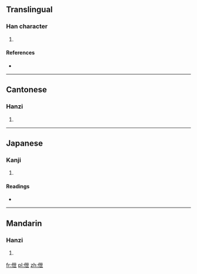 ==Translingual==

===Han character===
{{Han char|rn=9|rad=人|as=05|sn=7|four=2421<sub>7</sub>|canj=人心廿 (OPT)|ids=⿰[[亻]][[世]]}}

# {{defn|Han|sort=人05}}

====References====
* {{Han ref|kx=0096.220|dkj=00474|dj=0205.080|hdz=10129.130|uh=4F33|ud=20275|bh=CA67|bd=51815}}

----

==Cantonese==

===Hanzi===
{{yue-hanzi|jyut=[[sit3]]|y=sit3}}

# {{defn|lang=yue|sort=人05}}

----

==Japanese==

===Kanji===
{{ja-kanji|grade=|rs=人05}}

# {{defn|lang=ja|sort=人05}}

====Readings====
* {{ja-readings|on=[[せつ]] (setsu), [[せち]] (sechi)|kun=[[おごる]] (ogoru)}}

----

==Mandarin==

===Hanzi===
{{cmn-hanzi|pin=[[pàn]] ([[pan4]]), [[xiè]] ([[xie4]])|wg=p'an<sup>4</sup>, hsieh<sup>4</sup>}}

# {{defn|lang=cmn|sort=人05}}

[[fr:伳]]
[[pl:伳]]
[[zh:伳]]